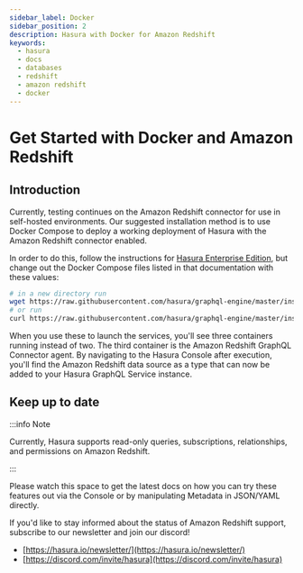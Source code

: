 ```yaml
---
sidebar_label: Docker
sidebar_position: 2
description: Hasura with Docker for Amazon Redshift
keywords:
  - hasura
  - docs
  - databases
  - redshift
  - amazon redshift
  - docker
---
```


# Get Started with Docker and Amazon Redshift

## Introduction

Currently, testing continues on the Amazon Redshift connector for use in self-hosted environments. Our suggested
installation method is to use Docker Compose to deploy a working deployment of Hasura with the Amazon Redshift connector
enabled.

In order to do this, follow the instructions for
[Hasura Enterprise Edition](/enterprise/getting-started/quickstart-docker.mdx), but change out the Docker Compose files
listed in that documentation with these values:

```bash
# in a new directory run
wget https://raw.githubusercontent.com/hasura/graphql-engine/master/install-manifests/enterprise/redshift/docker-compose.yaml
# or run
curl https://raw.githubusercontent.com/hasura/graphql-engine/master/install-manifests/enterprise/redshift/docker-compose.yaml -o docker-compose.yml
```

When you use these to launch the services, you'll see three containers running instead of two. The third container is
the Amazon Redshift GraphQL Connector agent. By navigating to the Hasura Console after execution, you'll find the Amazon
Redshift data source as a type that can now be added to your Hasura GraphQL Service instance.

## Keep up to date

:::info Note

Currently, Hasura supports read-only queries, subscriptions, relationships, and permissions on Amazon Redshift.

:::

Please watch this space to get the latest docs on how you can try these features out via the Console or by manipulating
Metadata in JSON/YAML directly.

If you'd like to stay informed about the status of Amazon Redshift support, subscribe to our newsletter and join our
discord!

- [https://hasura.io/newsletter/](https://hasura.io/newsletter/)
- [https://discord.com/invite/hasura](https://discord.com/invite/hasura)
